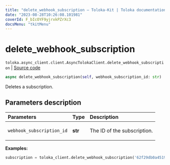 ```yaml
---
title: "delete_webhook_subscription — Toloka-Kit | Toloka documentation"
date: "2023-08-28T10:26:08.101981"
coverId: F_bIcOYF9yjrxkPZrXc3
docsMenu: "tkitMenu"
---
```


# delete_webhook_subscription

`toloka.async_client.client.AsyncTolokaClient.delete_webhook_subscription` | [Source code](https://github.com/Toloka/toloka-kit/blob/v1.2.1/src/async_client/client.py#L0)

```python
async delete_webhook_subscription(self, webhook_subscription_id: str)
```

Deletes a subscription.

## Parameters description

| Parameters | Type | Description |
| :----------| :----| :-----------|
`webhook_subscription_id`|**str**|<p>The ID of the subscription.</p>

**Examples:**

```python
subscription = toloka_client.delete_webhook_subscription('62f29db0a451956b21e13ff2')
```